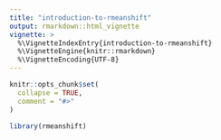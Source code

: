 ```yaml
---
title: "introduction-to-rmeanshift"
output: rmarkdown::html_vignette
vignette: >
  %\VignetteIndexEntry{introduction-to-rmeanshift}
  %\VignetteEngine{knitr::rmarkdown}
  %\VignetteEncoding{UTF-8}
---
```


```r
knitr::opts_chunk$set(
  collapse = TRUE,
  comment = "#>"
)
```

```r
library(rmeanshift)
```
